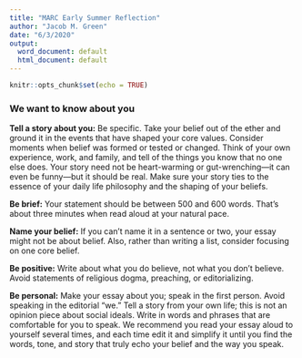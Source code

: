 ```yaml
---
title: "MARC Early Summer Reflection"
author: "Jacob M. Green"
date: "6/3/2020"
output:
  word_document: default
  html_document: default
---
```


```r
knitr::opts_chunk$set(echo = TRUE)
```

### We want to know about you

**Tell a story about you:** Be specific. Take your belief out of the ether and ground it in the events that have shaped your core values. Consider moments when belief was formed or tested or changed. Think of your own experience, work, and family, and tell of the things you know that no one else does. Your story need not be heart-warming or gut-wrenching—it can even be funny—but it should be real. Make sure your story ties to the essence of your daily life philosophy and the shaping of your beliefs.

**Be brief:** Your statement should be between 500 and 600 words. That’s about three minutes when read aloud at your natural pace.

**Name your belief:** If you can’t name it in a sentence or two, your essay might not be about belief. Also, rather than writing a list, consider focusing on one core belief.

**Be positive:** Write about what you do believe, not what you don’t believe. Avoid statements of religious dogma, preaching, or editorializing.

**Be personal:** Make your essay about you; speak in the first person. Avoid speaking in the editorial “we.” Tell a story from your own life; this is not an opinion piece about social ideals. Write in words and phrases that are comfortable for you to speak. We recommend you read your essay aloud to yourself several times, and each time edit it and simplify it until you find the words, tone, and story that truly echo your belief and the way you speak.